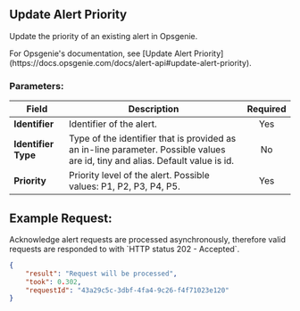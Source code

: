 ## Update Alert Priority

Update the priority of an existing alert in Opsgenie.

<Callout type="info">
	For Opsgenie's documentation, see [Update Alert
	Priority](https://docs.opsgenie.com/docs/alert-api#update-alert-priority).
</Callout>

### Parameters:

| Field               | Description                                                                                                                   | Required |
| ------------------- | ----------------------------------------------------------------------------------------------------------------------------- | :------: |
| **Identifier**      | Identifier of the alert.                                                                                                      |   Yes    |
| **Identifier Type** | Type of the identifier that is provided as an in-line parameter. Possible values are id, tiny and alias. Default value is id. |    No    |
| **Priority**        | Priority level of the alert. Possible values: P1, P2, P3, P4, P5.                                                             |   Yes    |

## Example Request:

<Callout type="info">
	Acknowledge alert requests are processed asynchronously, therefore valid
	requests are responded to with `HTTP status 202 - Accepted`.
</Callout>

```json
{
	"result": "Request will be processed",
	"took": 0.302,
	"requestId": "43a29c5c-3dbf-4fa4-9c26-f4f71023e120"
}
```
